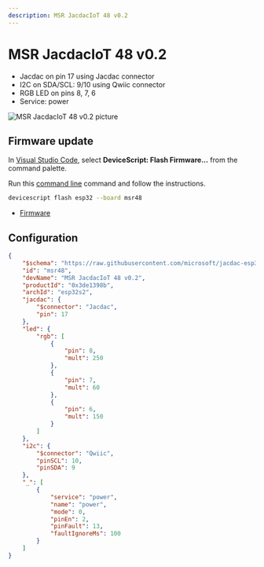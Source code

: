 ```yaml
---
description: MSR JacdacIoT 48 v0.2
---
```

# MSR JacdacIoT 48 v0.2




- Jacdac on pin 17 using Jacdac connector
- I2C on SDA/SCL: 9/10 using Qwiic connector
- RGB LED on pins 8, 7, 6
- Service: power



![MSR JacdacIoT 48 v0.2 picture](https://microsoft.github.io/jacdac-docs/images/devices/microsoft-research/jmbrainesp3248v03.catalog.jpg)


## Firmware update

In [Visual Studio Code](/getting-started/vscode),
select **DeviceScript: Flash Firmware...** from the command palette.
        
Run this [command line](/api/cli) command and follow the instructions.

```bash
devicescript flash esp32 --board msr48
```


- [Firmware](https://github.com/microsoft/jacdac-esp32/releases/latest/download/devicescript-esp32s2-msr48-0x1000.bin)

## Configuration

```json title="msr48.json"
{
    "$schema": "https://raw.githubusercontent.com/microsoft/jacdac-esp32/main/boards/esp32deviceconfig.schema.json",
    "id": "msr48",
    "devName": "MSR JacdacIoT 48 v0.2",
    "productId": "0x3de1398b",
    "archId": "esp32s2",
    "jacdac": {
        "$connector": "Jacdac",
        "pin": 17
    },
    "led": {
        "rgb": [
            {
                "pin": 8,
                "mult": 250
            },
            {
                "pin": 7,
                "mult": 60
            },
            {
                "pin": 6,
                "mult": 150
            }
        ]
    },
    "i2c": {
        "$connector": "Qwiic",
        "pinSCL": 10,
        "pinSDA": 9
    },
    "_": [
        {
            "service": "power",
            "name": "power",
            "mode": 0,
            "pinEn": 2,
            "pinFault": 13,
            "faultIgnoreMs": 100
        }
    ]
}
```
